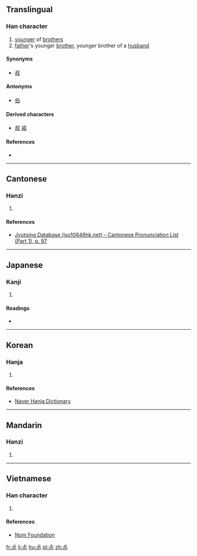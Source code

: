 ==Translingual==

===Han character===
{{Han char|rn=42|rad=小|as=03|sn=6|four=|canj=X卜一火 (XYMF), 卜一火 (YMF)|ids=⿱[[上]][[小]]}}

# [[younger]] of [[brother]]s
# [[father]]'s younger [[brother]], younger brother of a [[husband]]

====Synonyms====
* [[叔]]

====Antonyms====
* [[伯]]

====Derived characters====
* [[叔]] [[戚]]

====References====
* {{Han ref|kx=0297.050|dkj=07483|dj=0591.070|hdz=10562.100|uh=5C17|ud=23575}}

----

==Cantonese==

===Hanzi===
{{yue-hanzi|jyut=[[suk6]]|y=suk6}}

# {{defn|lang=yue|sort=小03}}

====References====
* [http://www.iso10646hk.net/jp/document/download.jsp Jyutping Database (iso10646hk.net) - Cantonese Pronunciation List (Part 1), p. 97]

----

==Japanese==

===Kanji===
{{ja-kanji|grade=|rs=小03}}

# {{defn|lang=ja|sort=小03}}

====Readings====
* {{ja-readings|on=[[しゅく]] (shuku)|kun=[[まめ]] (mame)}}

----

==Korean==

===Hanja===
{{ko-hanja|hangeul=숙|rv=suk|mr=suk|y=swuk}}

# {{defn|lang=ko|sort=小03}}

====References====
* [http://hanja.naver.com/hanja?q=%E5%B0%97 Naver Hanja Dictionary]

----

==Mandarin==

===Hanzi===
{{cmn-hanzi|pin=[[shū]] ([[shu1]]), [[shú]] ([[shu2]])|wg=shu<sup>1</sup>, shu<sup>2</sup>}}

# {{defn|lang=cmn|sort=小03}}

----

==Vietnamese==

===Han character===
{{vi-readings|rs=小03| hanviet = [[thảm]], [[thúc]]}}

# {{defn|lang=vi|sort=小03}}

====References====
* [http://nomfoundation.org/common/nom_details.php?codepoint=5c17 Nom Foundation]

[[fr:尗]]
[[li:尗]]
[[hu:尗]]
[[pl:尗]]
[[zh:尗]]